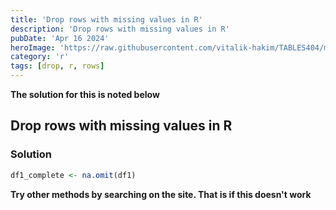 ```yaml
---
title: 'Drop rows with missing values in R'
description: 'Drop rows with missing values in R'
pubDate: 'Apr 16 2024'
heroImage: 'https://raw.githubusercontent.com/vitalik-hakim/TABLES404/main/error_b/R.png'
category: 'r'
tags: [drop, r, rows]
---
```


**The solution for this is noted below**

## Drop rows with missing values in R

### Solution

```r
df1_complete <- na.omit(df1)
```

**Try other methods by searching on the site. That is if this doesn't work**
